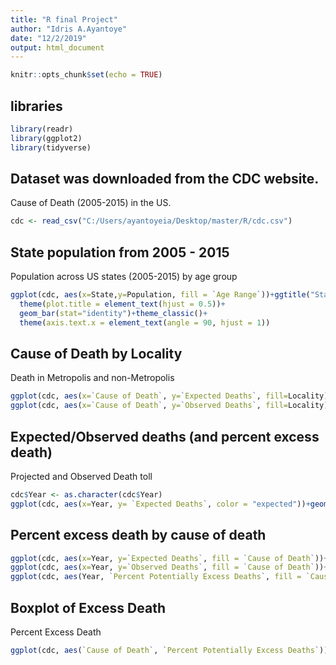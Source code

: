 ```yaml
---
title: "R final Project"
author: "Idris A.Ayantoye"
date: "12/2/2019"
output: html_document
---
```


```r
knitr::opts_chunk$set(echo = TRUE)
```
## libraries
```r
library(readr)
library(ggplot2)
library(tidyverse)
```

## Dataset was downloaded from the CDC website. 
Cause of Death (2005-2015) in the US.
```r
cdc <- read_csv("C:/Users/ayantoyeia/Desktop/master/R/cdc.csv")
```

## State population from 2005 - 2015
Population across US states (2005-2015) by age group
```r
ggplot(cdc, aes(x=State,y=Population, fill = `Age Range`))+ggtitle("State's population by Age Group")+
  theme(plot.title = element_text(hjust = 0.5))+
  geom_bar(stat="identity")+theme_classic()+
  theme(axis.text.x = element_text(angle = 90, hjust = 1))
```

## Cause of Death by Locality
Death in Metropolis and non-Metropolis
```r
ggplot(cdc, aes(x=`Cause of Death`, y=`Expected Deaths`, fill=Locality))+geom_bar(stat = "identity")+theme_classic()+theme(axis.text.x = element_text(angle = 90, hjust = 1))+coord_flip()
ggplot(cdc, aes(x=`Cause of Death`, y=`Observed Deaths`, fill=Locality))+geom_bar(stat = "identity")+theme_classic()+theme(axis.text.x = element_text(angle = 90, hjust = 1))+coord_flip()
```

## Expected/Observed deaths (and percent excess death)
Projected and Observed Death toll
```r
cdc$Year <- as.character(cdc$Year)
ggplot(cdc, aes(x=Year, y= `Expected Deaths`, color = "expected"))+geom_point()+geom_line(aes(y=`Observed Deaths`, color="observed"))+ggtitle("Number of death per Year")+ylab("Death")
```

## Percent excess death by cause of death
```r
ggplot(cdc, aes(x=Year, y=`Expected Deaths`, fill = `Cause of Death`))+geom_bar(stat = "identity")+ggtitle("Expected Death by Cause of Death")
ggplot(cdc, aes(x=Year, y=`Observed Deaths`, fill = `Cause of Death`))+geom_bar(stat = "identity")+ggtitle("Observed Death by Cause of Death")
ggplot(cdc, aes(Year, `Percent Potentially Excess Deaths`, fill = `Cause of Death`))+geom_bar(stat = "identity")
```

## Boxplot of Excess Death
Percent Excess Death
```r
ggplot(cdc, aes(`Cause of Death`, `Percent Potentially Excess Deaths`))+geom_boxplot(color = "blue", fill = "yellow")+theme_classic()+theme(axis.text.x = element_text(angle = 90, hjust = 1))+coord_flip()

```


